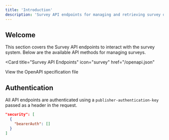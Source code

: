 ```yaml
---
title: 'Introduction'
description: 'Survey API endpoints for managing and retrieving survey data'
---
```


## Welcome

This section covers the Survey API endpoints to interact with the survey system. Below are the available API methods for managing surveys.

<Card
  title="Survey API Endpoints"
  icon="survey"
  href="/openapi.json"
>
  View the OpenAPI specification file
</Card>

## Authentication

All API endpoints are authenticated using a `publisher-authentication-key` passed as a header in the request.

```json
"security": [
  {
    "bearerAuth": []
  }
]
